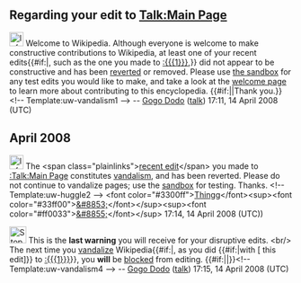 <article id="16929250" title=User talk:Migsapig>
	<talkpage id="16929250" title="User talk:Migsapig">
== Regarding your edit to [[Talk:Main Page]] ==

[[Image:Information.svg|25px]] Welcome to Wikipedia. Although everyone is welcome to make constructive contributions to Wikipedia, at least one of your recent edits{{#if:|, such as the one you made to [[:{{{1}}}]],}} did not appear to be constructive and has been [[Help:Reverting|reverted]] or removed.  Please use [[Wikipedia:Sandbox|the sandbox]] for any test edits you would like to make, and take a look at the [[Wikipedia:Welcoming committee/Welcome to Wikipedia|welcome page]] to learn more about contributing to this encyclopedia. {{#if:|{{{2}}}|Thank you.}}&lt;!-- Template:uw-vandalism1 --&gt; -- [[User:Gogo Dodo|Gogo Dodo]] ([[User talk:Gogo Dodo|talk]]) 17:11, 14 April 2008 (UTC)

== April 2008 ==

[[Image:Information.png|25px|left]] The &lt;span class=&quot;plainlinks&quot;&gt;[http://en.wikipedia.org/wiki/Talk:Main_Page?diff=205588451 recent edit]&lt;/span&gt; you made to [[:Talk:Main Page]] constitutes [[Wikipedia:Vandalism|vandalism]], and has been reverted. Please do not continue to vandalize pages; use the [[Wikipedia:Sandbox|sandbox]] for testing. Thanks. &lt;!-- Template:uw-huggle2 --&gt; &lt;font color=&quot;#3300ff&quot;&gt;[[User:Thingg|Thingg]]&lt;/font&gt;&lt;sup&gt;&lt;font color=&quot;#33ff00&quot;&gt;[[User talk:Thingg|&amp;#8853;]]&lt;/font&gt;&lt;/sup&gt;&lt;sup&gt;&lt;font color=&quot;#ff0033&quot;&gt;[[Special:Contributions/Thingg|&amp;#8855;]]&lt;/font&gt;&lt;/sup&gt; 17:14, 14 April 2008 (UTC))

[[Image:Stop hand nuvola.svg|30px]] This is the '''last warning''' you will receive for your disruptive edits. &lt;br/&gt; The next time you [[Wikipedia:Vandalism|vandalize]] Wikipedia{{#if:|, as you did {{#if:|with [{{{diff}}} this edit]}} to [[:{{{1}}}]]}}, you '''will''' be [[Wikipedia:Blocking policy|blocked]] from editing. {{#if:|{{{2}}}|}}&lt;!-- Template:uw-vandalism4 --&gt; -- [[User:Gogo Dodo|Gogo Dodo]] ([[User talk:Gogo Dodo|talk]]) 17:15, 14 April 2008 (UTC)
	</talkpage>
</article>
